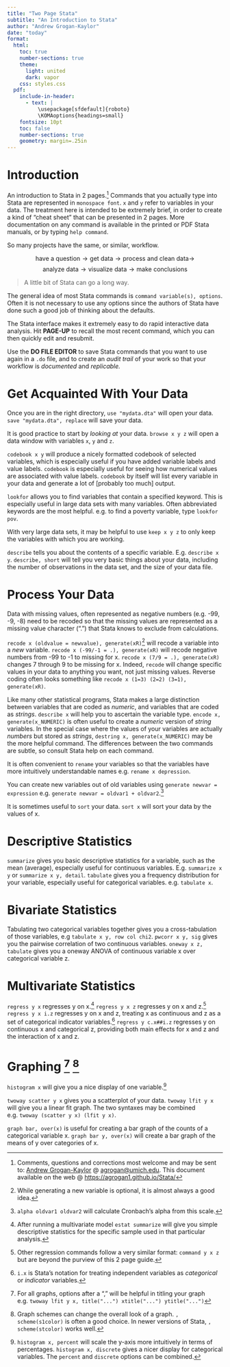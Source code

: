 ```yaml
---
title: "Two Page Stata"
subtitle: "An Introduction to Stata"
author: "Andrew Grogan-Kaylor"
date: "today"
format:
  html:
    toc: true
    number-sections: true
    theme:
      light: united
      dark: vapor
    css: styles.css
  pdf:
    include-in-header:
      - text: | 
          \usepackage[sfdefault]{roboto}
          \KOMAoptions{headings=small}
    fontsize: 10pt
    toc: false
    number-sections: true
    geometry: margin=.25in
---
```


# Introduction

An introduction to Stata in 2 pages.[^questions] Commands that you actually type into Stata are represented  in `monospace font`. `x` and `y` refer to variables in your data.  The treatment here is intended to be extremely brief, in order to create a kind of "cheat sheet" that can be presented in 2 pages.  More documentation on any command is available in the printed or PDF Stata manuals, or by typing `help command`.

So many projects have the same, or similar, workflow.

$$\text{have a question} \rightarrow \text{get data} \rightarrow \text{process and clean data} \rightarrow$$ 
$$\text{analyze data} \rightarrow \text{visualize data} \rightarrow \text{make conclusions}$$

> A little bit of Stata can go a long way.

The general idea of most Stata commands is `command variable(s), options`.  Often it is not necessary to use any options since the authors of Stata have done such a good job of thinking about the defaults. 

The Stata interface makes it extremely easy to do rapid interactive data analysis.  Hit **PAGE-UP** to recall the most recent command, which you can then quickly edit and resubmit.  

Use the **DO FILE EDITOR** to save Stata commands that you want to use again in a `.do` file, and to create an *audit trail* of your work so that your workflow is *documented* and *replicable.*  

# Get Acquainted With Your Data

Once you are in the right directory, `use "mydata.dta"` will open your data. `save "mydata.dta", replace` will save your data. 

It is good practice to start by *looking at* your data. `browse x y z` will open a data window with variables `x`, `y` and `z`.

`codebook x y` will produce a nicely formatted codebook of selected variables, which is especially useful if you have added variable labels and value labels. `codebook` is especially useful for seeing how numerical values are associated with value labels.  `codebook` by itself will list every variable in your data and generate a lot of [probably too much] output.

`lookfor` allows you to find variables that contain a specified keyword.  This is especially useful in large data sets with many variables. Often abbreviated keywords are the most helpful.  e.g. to find a poverty variable, type `lookfor pov`.

With very large data sets, it may be helpful to use `keep x y z` to only keep the variables with which you are working.

`describe` tells you about the contents of a specific variable. E.g. `describe x y`. `describe, short` will tell you very basic things about your data, including the number of observations in the data set, and the size of your data file.

# Process Your Data

Data with missing values, often represented as negative numbers (e.g. -99, -9, -8) need to be recoded so that the missing values are represented as a missing value character (".") that Stata knows to exclude from calculations.

`recode x (oldvalue = newvalue), generate(xR)`[^generate] will recode a variable into a *new* variable. `recode x (-99/-1 = .), generate(xR)` will recode negative numbers from -99 to -1 to missing for x. `recode x (7/9 = .), generate(xR)` changes 7 through 9 to be missing for x.  Indeed, `recode` will change specific values in your data to anything you want, not just missing values. Reverse coding often looks something like `recode x (1=3) (2=2) (3=1), generate(xR)`.

[^generate]: While generating a new variable is optional, it is almost always a good idea.

Like many other statistical programs, Stata makes a large distinction between variables that are coded as *numeric*, and variables that are coded as *strings*. `describe x` will help you to ascertain the variable type. `encode x, generate(x_NUMERIC)` is often useful to create a *numeric* version of *string* variables. In the special case where the values of your variables are actually *numbers* but stored as *strings*, `destring x, generate(x_NUMERIC)` may be the more helpful command. The differences between the two commands are subtle, so consult Stata help on each command.

It is often convenient to `rename` your variables so that the variables have more intuitively understandable names e.g. `rename x depression`.

You can create new variables out of old variables using `generate newvar = expression` e.g. `generate newvar = oldvar1 + oldvar2`.[^alpha]

[^alpha]: `alpha oldvar1 oldvar2` will calculate Cronbach's alpha from this scale.

It is sometimes useful to `sort` your data. `sort x` will sort your data by the values of x.

# Descriptive Statistics

`summarize` gives you basic descriptive statistics for a variable, such as the mean (average), especially useful for continuous variables. E.g. `summarize x y` or `summarize x y, detail`. `tabulate` gives you a frequency distribution for your variable, especially useful for categorical variables. e.g. `tabulate x`.

# Bivariate Statistics

Tabulating two categorical variables together gives you a cross-tabulation of those variables, e.g `tabulate x y, row col chi2`. `pwcorr x y, sig` gives you the pairwise correlation of two continuous variables. `oneway x z, tabulate` gives you a oneway ANOVA of continuous variable x over categorical variable z.

# Multivariate Statistics

`regress y x` regresses y on x.[^estat-summarize] `regress y x z` regresses y on x and z.[^other-regressions] `regress y x i.z` regresses y on x and z, treating x as continuous and z as a set of categorical indicator variables.[^idot] `regress y c.x##i.z` regresses y on continuous x and categorical z, providing both main effects for x and z and the interaction of x and z.

[^other-regressions]: Other regression commands follow a very similar format:  `command y x z` but are beyond the purview of this 2 page guide.

[^estat-summarize]: After running a multivariate model `estat summarize` will give you simple descriptive statistics for the specific sample used in that particular analysis.

[^idot]: `i.x` is Stata's notation for treating independent variables as *categorical* or *indicator* variables.

# Graphing [^graph-options] [^schemes] 

`histogram x` will give you a nice display of one variable.[^histogram-options] 

[^histogram-options]: `histogram x, percent` will scale the y-axis more intuitively in terms of percentages.  `histogram x, discrete` gives a nicer display for categorical variables. The `percent` and `discrete` options can be combined.

`twoway scatter y x` gives you a scatterplot of your data.  `twoway lfit y x` will give you a linear fit graph.  The two syntaxes may be combined e.g. `twoway (scatter y x) (lfit y x)`.

`graph bar, over(x)` is useful for creating a bar graph of the counts of a categorical variable x. `graph bar y, over(x)` will create a bar graph of the means of y over categories of x.

[^graph-options]: For all graphs, options after a "," will be helpful in titling your graph  e.g. `twoway lfit y x, title("...") xtitle("...") ytitle("...")`

[^schemes]: Graph schemes can change the overall look of a graph. `, scheme(s1color)` is often a good choice. In newer versions of Stata, `, scheme(stcolor)` works well.

[^questions]: Comments, questions and corrections most welcome and may be sent to:  [Andrew Grogan-Kaylor](https://agrogan1.github.io/) @ [agrogan@umich.edu](agrogan@umich.edu). This document available on the web @ [https://agrogan1.github.io/Stata/](https://agrogan1.github.io/Stata/) 
















